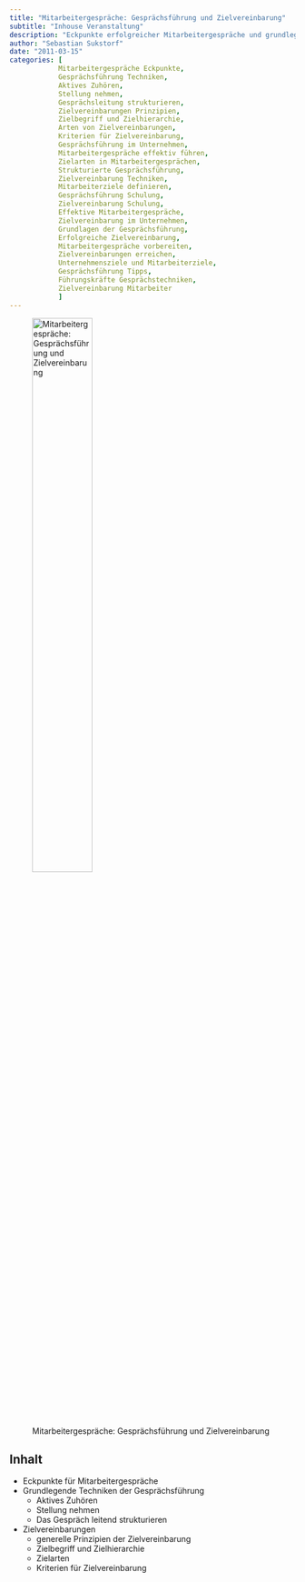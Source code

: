 ```yaml
---
title: "Mitarbeitergespräche: Gesprächsführung und Zielvereinbarung"
subtitle: "Inhouse Veranstaltung"
description: "Eckpunkte erfolgreicher Mitarbeitergespräche und grundlegende Techniken der Gesprächsführung. Aktives Zuhören, Stellung nehmen und strukturierte Gesprächsleitung. Zielvereinbarungen, inklusive Prinzipien, Zielbegriff und Zielhierarchie, Zielarten und Kriterien für effektive Zielvereinbarungen."
author: "Sebastian Sukstorf"
date: "2011-03-15"
categories: [
            Mitarbeitergespräche Eckpunkte,
            Gesprächsführung Techniken,
            Aktives Zuhören,
            Stellung nehmen,
            Gesprächsleitung strukturieren,
            Zielvereinbarungen Prinzipien,
            Zielbegriff und Zielhierarchie,
            Arten von Zielvereinbarungen,
            Kriterien für Zielvereinbarung,
            Gesprächsführung im Unternehmen,
            Mitarbeitergespräche effektiv führen,
            Zielarten in Mitarbeitergesprächen,
            Strukturierte Gesprächsführung,
            Zielvereinbarung Techniken,
            Mitarbeiterziele definieren,
            Gesprächsführung Schulung,
            Zielvereinbarung Schulung,
            Effektive Mitarbeitergespräche,
            Zielvereinbarung im Unternehmen,
            Grundlagen der Gesprächsführung,
            Erfolgreiche Zielvereinbarung,
            Mitarbeitergespräche vorbereiten,
            Zielvereinbarungen erreichen,
            Unternehmensziele und Mitarbeiterziele,
            Gesprächsführung Tipps,
            Führungskräfte Gesprächstechniken,
            Zielvereinbarung Mitarbeiter
            ]
---
```


![Mitarbeitergespräche: Gesprächsführung und Zielvereinbarung](meg.jpg){fig-alt="Mitarbeitergespräche: Gesprächsführung und Zielvereinbarung" fig-align="center" width=50%}

## Inhalt

* Eckpunkte für Mitarbeitergespräche
* Grundlegende Techniken der Gesprächsführung
  + Aktives Zuhören
  + Stellung nehmen
  + Das Gespräch leitend strukturieren
* Zielvereinbarungen
  + generelle Prinzipien der Zielvereinbarung
  + Zielbegriff und Zielhierarchie
  + Zielarten
  + Kriterien für Zielvereinbarung





